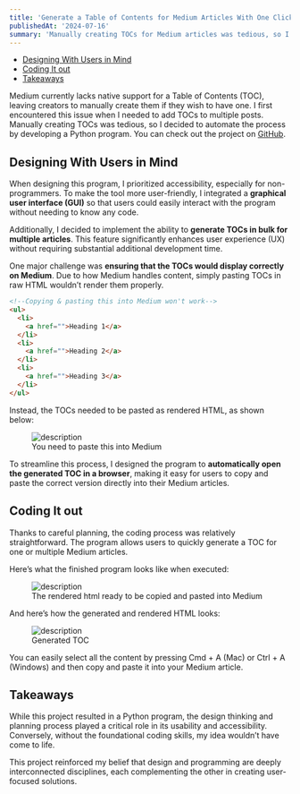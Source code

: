 ```yaml
---
title: 'Generate a Table of Contents for Medium Articles With One Click'
publishedAt: '2024-07-16'
summary: 'Manually creating TOCs for Medium articles was tedious, so I decided to automate the process by developing a Python program.'
---
```


- [Designing With Users in Mind](#designing-with-users-in-mind)
- [Coding It out](#coding-it-out)
- [Takeaways](#takeaways)

Medium currently lacks native support for a Table of Contents (TOC), leaving creators to manually create them if they wish to have one. I first encountered this issue when I needed to add TOCs to multiple posts. Manually creating TOCs was tedious, so I decided to automate the process by developing a Python program. You can check out the project on [GitHub](https://github.com/mrjwei/medium-toc-generator).

## Designing With Users in Mind

When designing this program, I prioritized accessibility, especially for non-programmers. To make the tool more user-friendly, I integrated a **graphical user interface (GUI)** so that users could easily interact with the program without needing to know any code.

Additionally, I decided to implement the ability to **generate TOCs in bulk for multiple articles**. This feature significantly enhances user experience (UX) without requiring substantial additional development time.

One major challenge was **ensuring that the TOCs would display correctly on Medium**. Due to how Medium handles content, simply pasting TOCs in raw HTML wouldn’t render them properly.

```html
<!--Copying & pasting this into Medium won't work-->
<ul>
  <li>
    <a href="">Heading 1</a>
  </li>
  <li>
    <a href="">Heading 2</a>
  </li>
  <li>
    <a href="">Heading 3</a>
  </li>
</ul>
```

Instead, the TOCs needed to be pasted as rendered HTML, as shown below:

<figure style={{ textAlign: 'center' }}>
  <img src="/generate-toc-for-medium/toc.png" alt="description" />
  <figcaption>You need to paste this into Medium</figcaption>
</figure>

To streamline this process, I designed the program to **automatically open the generated TOC in a browser**, making it easy for users to copy and paste the correct version directly into their Medium articles.

## Coding It out

Thanks to careful planning, the coding process was relatively straightforward. The program allows users to quickly generate a TOC for one or multiple Medium articles.

Here’s what the finished program looks like when executed:

<figure style={{ textAlign: 'center' }}>
  <img src="/generate-toc-for-medium/gui.png" alt="description" />
  <figcaption>The rendered html ready to be copied and pasted into Medium</figcaption>
</figure>

And here’s how the generated and rendered HTML looks:

<figure style={{ textAlign: 'center' }}>
  <img src="/generate-toc-for-medium/generated-toc.png" alt="description" />
  <figcaption>Generated TOC</figcaption>
</figure>

You can easily select all the content by pressing Cmd + A (Mac) or Ctrl + A (Windows) and then copy and paste it into your Medium article.

## Takeaways

While this project resulted in a Python program, the design thinking and planning process played a critical role in its usability and accessibility. Conversely, without the foundational coding skills, my idea wouldn’t have come to life.

This project reinforced my belief that design and programming are deeply interconnected disciplines, each complementing the other in creating user-focused solutions.
